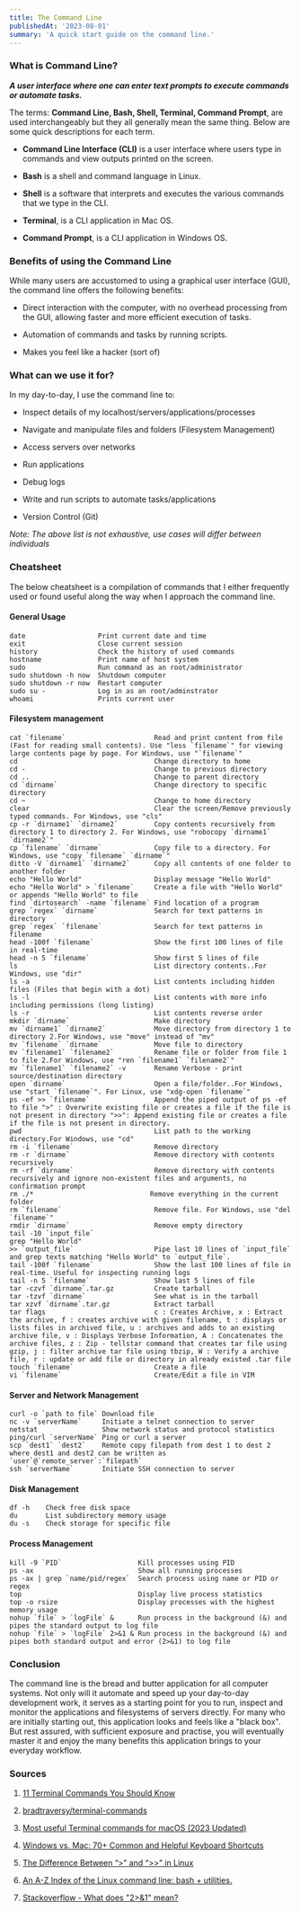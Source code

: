 ```yaml
---
title: The Command Line
publishedAt: '2023-08-01'
summary: 'A quick start guide on the command line.'
---
```


### What is Command Line?

***A user interface where one can enter text prompts to execute commands or automate tasks.***

The terms: **Command Line, Bash, Shell, Terminal, Command Prompt**, are used interchangeably but they all generally mean the same thing. Below are some quick descriptions for each term.

- **Command Line Interface (CLI)** is a user interface where users type in commands and view outputs printed on the screen.

- **Bash** is a shell and command language in Linux.

- **Shell** is a software that interprets and executes the various commands that we type in the CLI.

- **Terminal**, is a CLI application in Mac OS.

- **Command Prompt**, is a CLI application in Windows OS.

### Benefits of using the Command Line

While many users are accustomed to using a graphical user interface (GUI), the command line offers the following benefits:
- Direct interaction with the computer, with no overhead processing from the GUI, allowing faster and more efficient execution of tasks.

- Automation of commands and tasks by running scripts.

- Makes you feel like a hacker (sort of)

### What can we use it for?

In my day-to-day, I use the command line to:
- Inspect details of my localhost/servers/applications/processes

- Navigate and manipulate files and folders (Filesystem Management)

- Access servers over networks

- Run applications

- Debug logs

- Write and run scripts to automate tasks/applications

- Version Control (Git)

*Note: The above list is not exhaustive, use cases will differ between individuals*

###  Cheatsheet

The below cheatsheet is a compilation of commands that I either frequently used or found useful along the way when I approach the command line.

#### General Usage                                              
```            
date                  Print current date and time          
exit                  Close current session                
history               Check the history of used commands   
hostname              Print name of host system            
sudo                  Run command as an root/administrator 
sudo shutdown -h now  Shutdown computer                    
sudo shutdown -r now  Restart computer                     
sudo su -             Log in as an root/adminstrator      
whoami                Prints current user                  
```

#### Filesystem management
```
cat `filename`                      Read and print content from file (Fast for reading small contents). Use "less `filename`" for viewing large contents page by page. For Windows, use "`filename`"                                                     
cd                                  Change directory to home                                                                                    
cd -                                Change to previous directory                                                                                
cd ..                               Change to parent directory                                                                                  
cd `dirname`                        Change directory to specific directory                                                                      
cd ~                                Change to home directory                                                                                    
clear                               Clear the screen/Remove previously typed commands. For Windows, use "cls"                                             
cp -r `dirname1` `dirname2`         Copy contents recursively from directory 1 to directory 2. For Windows, use "robocopy `dirname1` `dirname2`"                                                     
cp `filename` `dirname`             Copy file to a directory. For Windows, use "copy `filename` `dirname`"                                                                                    
ditto -V `dirname1` `dirname2`      Copy all contents of one folder to another folder                                                           
echo "Hello World"                  Display message "Hello World"                                                                               
echo "Hello World" > `filename`     Create a file with "Hello World" or appends "Hello World" to file                                           
find `dirtosearch` -name `filename` Find location of a program                                                                                  
grep `regex` `dirname`              Search for text patterns in directory                                                                       
grep `regex` `filename`             Search for text patterns in filename                                                                        
head -100f `filename`               Show the first 100 lines of file in real-time                                                               
head -n 5 `filename`                Show first 5 lines of file                                                                                  
ls                                  List directory contents..For Windows, use "dir"                                                                       
ls -a                               List contents including hidden files (Files that begin with a dot)                                          
ls -l                               List contents with more info including permissions (long listing)                                           
ls -r                               List contents reverse order                                                                                 
mkdir `dirname`                     Make directory    
mv `dirname1` `dirname2`            Move directory from directory 1 to directory 2.For Windows, use "move" instead of "mv"                                                              
mv `filename` `dirname`             Move file to directory                                                                                      
mv `filename1` `filename2`          Rename file or folder from file 1 to file 2.For Windows, use "ren `filename1` `filename2`"                                                                  
mv `filename1` `filename2` -v       Rename Verbose - print source/destination directory                                                         
open `dirname`                      Open a file/folder..For Windows, use "start `filename`". For Linux, use "xdg-open `filename`"
ps -ef >> `filename`                Append the piped output of ps -ef to file ">" : Overwrite existing file or creates a file if the file is not present in directory ">>": Append existing file or creates a file if the file is not present in directory.                                                           
pwd                                 List path to the working directory.For Windows, use "cd"                                                                          
rm -i `filename`                    Remove directory  
rm -r `dirname`                     Remove directory with contents recursively                                                                  
rm -rf `dirname`                    Remove directory with contents recursively and ignore non-existent files and arguments, no confirmation prompt                                                                                     
rm ./*                             Remove everything in the current folder                                                                     
rm `filename`                       Remove file. For Windows, use "del `filename`"       
rmdir `dirname`                     Remove empty directory                                                                                      
tail -10 `input_file` 
grep "Hello World" 
>> `output_file`                    Pipe last 10 lines of `input_file` and grep texts matching "Hello World" to `output_file`.                                                               
tail -100f `filename`               Show the last 100 lines of file in real-time. Useful for inspecting running logs
tail -n 5 `filename`                Show last 5 lines of file
tar -czvf `dirname`.tar.gz          Create tarball                                     
tar -tzvf `dirname`                 See what is in the tarball
tar xzvf `dirname`.tar.gz           Extract tarball         
tar flags                           c : Creates Archive, x : Extract the archive, f : creates archive with given filename, t : displays or lists files in archived file, u : archives and adds to an existing archive file, v : Displays Verbose Information, A : Concatenates the archive files, z : Zip - tellstar command that creates tar file using gzip, j : filter archive tar file using tbzip, W : Verify a archive file, r : update or add file or directory in already existed .tar file 
touch `filename`                    Create a file                                                                            
vi `filename`                       Create/Edit a file in VIM
```                                
#### Server and Network Management
```
curl -o `path to file` Download file                    
nc -v `serverName`     Initiate a telnet connection to server                                                                                     
netstat                Show network status and protocol statistics                                                                                
ping/curl `serverName` Ping or curl a server            
scp `dest1` `dest2`    Remote copy filepath from dest 1 to dest 2 where dest1 and dest2 can be written as `user`@`remote_server`:`filepath` 
ssh `serverName`       Initiate SSH connection to server
```

#### Disk Management
```
df -h    Check free disk space           
du       List subdirectory memory usage  
du -s    Check storage for specific file 
```
#### Process Management
```                                 
kill -9 `PID`                   Kill processes using PID                        
ps -ax                          Show all running processes                      
ps -ax | grep `name/pid/regex`  Search process using name or PID or regex             
top                             Display live process statistics                 
top -o rsize                    Display processes with the highest memory usage 
nohup `file` > `logFile` &      Run process in the background (&) and pipes the standard output to log file 
nohup `file` > `logFile` 2>&1 & Run process in the background (&) and pipes both standard output and error (2>&1) to log file 
```
### Conclusion
The command line is the bread and butter application for all computer systems. Not only will it automate and speed up your day-to-day development work, it serves as a starting point for you to run, inspect and monitor the applications and filesystems of servers directly. For many who are initially starting out, this application looks and feels like a "black box". But rest assured, with sufficient exposure and practise, you will eventually master it and enjoy the many benefits this application brings to your everyday workflow.

### Sources
1. [11 Terminal Commands You Should Know](https://builtin.com/software-engineering-perspectives/terminal-commands)

2. [bradtraversy/terminal-commands](https://gist.github.com/bradtraversy/cc180de0edee05075a6139e42d5f28ce)

3. [Most useful Terminal commands for macOS (2023 Updated)](https://www.igeeksblog.com/macos-terminal-commands/)

4. [Windows vs. Mac: 70+ Common and Helpful Keyboard Shortcuts](https://www.makeuseof.com/windows-vs-mac-shortcuts/)

5. [The Difference Between “>” and “>>” in Linux](https://linuxhint.com/difference-arrow-double-arrow-bash/)

6. [An A-Z Index of the Linux command line: bash + utilities.](https://ss64.com/bash/)

7. [Stackoverflow - What does "2>&1" mean?](https://stackoverflow.com/questions/818255/what-does-21-mean)